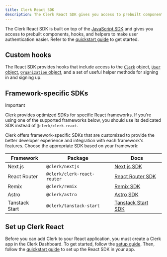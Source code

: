 ```yaml
---
title: Clerk React SDK
description: The Clerk React SDK gives you access to prebuilt components, React hooks, and helpers to make user authentication easier.
---
```


The Clerk React SDK is built on top of the [JavaScript SDK](/docs/references/javascript/overview) and gives you access to prebuilt components, hooks, and helpers to make user authentication easier. Refer to the [quickstart guide](/docs/quickstarts/react) to get started.

## Custom hooks

The React SDK provides hooks that include access to the [`Clerk`](/docs/references/javascript/clerk/clerk) object, [`User` object](/docs/references/javascript/user/user), [`Organization` object](/docs/references/javascript/organization/organization), and a set of useful helper methods for signing in and signing up.

<Include src="_partials/hooks/hook-list" />

## Framework-specific SDKs

> [!IMPORTANT]
> Clerk provides optimized SDKs for specific React frameworks. If you're using one of the supported frameworks below, you should use its dedicated SDK instead of `@clerk/clerk-react`.

Clerk offers framework-specific SDKs that are customized to provide the better developer experience and integration with each framework's features. Choose the appropriate SDK based on your framework:

| Framework | Package | Docs |
| - | - | - |
| Next.js | `@clerk/nextjs` | [Next.js SDK](/docs/references/nextjs/overview) |
| React Router | `@clerk/clerk-react-router` | [React Router SDK](/docs/references/react-router/overview) |
| Remix | `@clerk/remix` | [Remix SDK](/docs/references/remix/clerk-app) |
| Astro | `@clerk/astro` | [Astro SDK](/docs/references/astro/overview) |
| Tanstack Start | `@clerk/tanstack-start` | [Tanstack Start SDK](/docs/references/tanstack-start/overview) |

## Set up Clerk React

Before you can add Clerk to your React application, you must create a Clerk app in the Clerk Dashboard. To get started, follow the [setup guide](/docs/quickstarts/setup-clerk). Then, follow the [quickstart guide](/docs/quickstarts/react) to set up the React SDK in your app.
